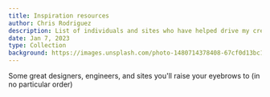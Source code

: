 ```yaml
---
title: Inspiration resources
author: Chris Rodriguez
description: List of individuals and sites who have helped drive my creativity
date: Jan 7, 2023
type: Collection
background: https://images.unsplash.com/photo-1480714378408-67cf0d13bc1b
---
```


Some great designers, engineers, and sites you'll raise your eyebrows to (in no particular order)

<ListItem 
    href='https://godly.website/'
    pic='people/godly.jpeg'
    alt='godly website profile picture'
    title='Godly'
    description='A collection of websites with great design'
/>

<ListItem 
    href='https://awwwards.com/'
    pic='people/awwwards.png'
    alt='Awwwards profile picture'
    title='Awwwards'
    description='Featuring creative websites that have intense art direction'
/>

<ListItem 
    href='https://vercel.com/design'
    pic='people/vercel.jpeg'
    alt='Vercel profile picture'
    title='Vercel design team'
    description='The Vercel design team is a group of innovative designers and engineers'
/>

<ListItem 
    href='https://twitter.com/austin_malerba'
    pic='people/austin.jpeg'
    alt='Austin Malerba profile picture'
    title='Austin Malerba'
    description='Constantly creates some incredible prototypes'
/>

<ListItem 
    href='https://twitter.com/pacocoursey'
    pic='people/paco.jpeg'
    alt='Paco Coursey profile picture'
    title='Paco Coursey'
    description='Webmaster at Linear'
/>

<ListItem 
    href='https://twitter.com/jamesm'
    pic='people/james.jpeg'
    alt='Austin Malerba profile picture'
    title='James (@jamesm)'
    description='Designer at Tailwind'
/>

<ListItem 
    href='https://twitter.com/jamesvclements'
    pic='people/jamesc.jpeg'
    alt='James Clements profile picture'
    title='James Clements'
    description='Solo design engineer always making some cool stuff'
/>

<ListItem 
    href='https://twitter.com/samselikoff'
    pic='people/sam.jpeg'
    alt='Sam Selikoff profile picture'
    title='Sam Selikoff'
    description='Engineer who posts tutorials about frontend development'
/>

<ListItem 
    href='https://twitter.com/brian_lovin'
    pic='people/brian.jpeg'
    alt='Brian Lovin profile picture'
    title='Brian Lovin'
    description='Designer prev at GitHub, built an incredible site that features tons of resources'
/>